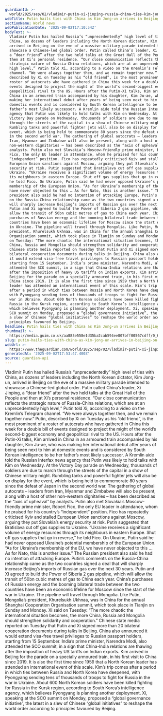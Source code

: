 ```yaml
---
guardianId: >-
  world/2025/sep/02/vladimir-putin-xi-jinping-russia-china-ties-kim-jong-un-beijing-parade
webTitle: Putin hails ties with China as Kim Jong-un arrives in Beijing on eve of parade
sectionName: World news
webPublicationDate: '2025-09-02T17:10:54Z'
bodyText: >-
  Vladimir Putin has hailed Russia’s “unprecedentedly” high level of ties with
  China, as dozens of leaders including the North Korean dictator, Kim Jong-un,
  arrived in Beijing on the eve of a massive military parade intended to
  showcase a Chinese-led global order. Putin called China’s leader, Xi Jinping,
  a “dear friend” after the two held talks at the Great Hall of the People and
  then at Xi’s personal residence. “Our close communication reflects the
  strategic nature of Russia-China relations, which are at an unprecedentedly
  high level,” Putin told Xi, according to a video on the Kremlin’s Telegram
  channel. “We were always together then, and we remain together now.” Putin,
  described by Xi on Tuesday as his “old friend”, is the most prominent of a
  roster of autocrats who have gathered in China this week for a double bill of
  events designed to project the might of the world’s second-biggest economy and
  geopolitical rival to the US. Hours after the Putin-Xi talks, Kim arrived in
  China in an armoured train accompanied by his daughter, Kim Ju-ae, who was
  making her international debut after years of being seen next to him at
  domestic events and is considered by South Korean intelligence to be her
  father’s most likely successor. A Kremlin aide told the Russian Interfax news
  agency that Putin was likely to hold talks with Kim on Wednesday. At the
  Victory Day parade on Wednesday, thousands of soldiers are due to march
  through the streets of the capital in a show of Chinese military might.
  Rumbling tanks and powerful fighter jets will also be on display for the
  event, which is being held to commemorate 80 years since the defeat of Japan
  in the second world war. The gathering of global autocrats – leaders from
  Iran, Myanmar and Zimbabwe will also be present, along with a host of other
  non-western dignitaries – has been described as the “axis of upheaval” by
  analysts. Putin also met Slovakia’s Moscow-friendly prime minister, Robert
  Fico, the only EU leader in attendance, whom he praised for his country’s
  “independent” position. Fico has repeatedly criticised Kyiv and stalled
  European Union sanctions against Moscow, arguing they put Slovakia’s energy
  security at risk. Putin suggested that Bratislava cut off gas supplies to
  Ukraine. “Ukraine receives a significant volume of energy resources through
  its neighbours in eastern Europe. Shut off gas supplies that go in reverse,”
  he told Fico. On Ukraine, Putin said he had never opposed Ukraine’s potential
  membership of the European Union. “As for Ukraine’s membership of the EU, we
  have never objected to this … As for Nato, this is another issue.” The Russian
  president also said he had no intention of attacking Europe. Putin’s comments
  on the Russia-China relationship came as the two countries signed a deal that
  will sharply increase Beijing’s imports of Russian gas over the next 30 years.
  Putin and Xi agreed to build the Power of Siberia 2 gas pipeline, which will
  allow the transit of 50bn cubic metres of gas to China each year. China’s
  purchases of Russian energy and the booming bilateral trade between the two
  countries have been an economic lifeline for Moscow since the start of the war
  in Ukraine. The pipeline will travel through Mongolia. Like Putin, Mongolia’s
  president, Khurelsukh Ukhnaa, was in China for the annual Shanghai Cooperation
  Organisation summit, which took place in Tianjin on Sunday and Monday. Xi said
  on Tuesday: “The more chaotic the international situation becomes, the more
  China, Russia and Mongolia should strengthen solidarity and cooperation.”
  Chinese state media reported on Tuesday that Putin and Xi signed more than 20
  bilateral cooperation documents during talks in Beijing. China also announced
  it would extend visa-free travel privileges to Russian passport holders,
  starting from 15 September. India’s prime minister, Narendra Modi, also
  attended the SCO summit, in a sign that China-India relations are thawing
  after the imposition of heavy US tariffs on Indian exports. Kim arrived in
  Beijing for the parade on a specially armoured train, in his first visit to
  China since 2019. It is also the first time since 1959 that a North Korean
  leader has attended an international event of this scale. Kim’s trip comes
  after a period in which ties between Russia and North Korea have deepened,
  with Pyongyang sending tens of thousands of troops to fight for Russia in the
  war in Ukraine. About 600 North Korean soldiers have been killed fighting for
  Russia in the Kursk region, according to South Korea’s intelligence agency,
  which believes Pyongyang is planning another deployment. Xi, speaking at the
  SCO summit on Monday, proposed a “global governance initiative”, the latest in
  a slew of Chinese “global initiatives” to reshape the world order according to
  principles favoured by Beijing.
headline: Putin hails ties with China as Kim Jong-un arrives in Beijing on eve of parade
thumbnail: >-
  https://media.guim.co.uk/aa883e558e1d35ba2cab594ee807bff00567cdff/0_0_2671_2138/500.jpg
slug: putin-hails-ties-with-china-as-kim-jong-un-arrives-in-beijing-on-eve-of-parade
webUrl: >-
  https://www.theguardian.com/world/2025/sep/02/vladimir-putin-xi-jinping-russia-china-ties-kim-jong-un-beijing-parade
generatedAt: '2025-09-02T17:53:47.400Z'
source: guardian-api
---
```

Vladimir Putin has hailed Russia’s “unprecedentedly” high level of ties with China, as dozens of leaders including the North Korean dictator, Kim Jong-un, arrived in Beijing on the eve of a massive military parade intended to showcase a Chinese-led global order. Putin called China’s leader, Xi Jinping, a “dear friend” after the two held talks at the Great Hall of the People and then at Xi’s personal residence. “Our close communication reflects the strategic nature of Russia-China relations, which are at an unprecedentedly high level,” Putin told Xi, according to a video on the Kremlin’s Telegram channel. “We were always together then, and we remain together now.” Putin, described by Xi on Tuesday as his “old friend”, is the most prominent of a roster of autocrats who have gathered in China this week for a double bill of events designed to project the might of the world’s second-biggest economy and geopolitical rival to the US. Hours after the Putin-Xi talks, Kim arrived in China in an armoured train accompanied by his daughter, Kim Ju-ae, who was making her international debut after years of being seen next to him at domestic events and is considered by South Korean intelligence to be her father’s most likely successor. A Kremlin aide told the Russian Interfax news agency that Putin was likely to hold talks with Kim on Wednesday. At the Victory Day parade on Wednesday, thousands of soldiers are due to march through the streets of the capital in a show of Chinese military might. Rumbling tanks and powerful fighter jets will also be on display for the event, which is being held to commemorate 80 years since the defeat of Japan in the second world war. The gathering of global autocrats – leaders from Iran, Myanmar and Zimbabwe will also be present, along with a host of other non-western dignitaries – has been described as the “axis of upheaval” by analysts. Putin also met Slovakia’s Moscow-friendly prime minister, Robert Fico, the only EU leader in attendance, whom he praised for his country’s “independent” position. Fico has repeatedly criticised Kyiv and stalled European Union sanctions against Moscow, arguing they put Slovakia’s energy security at risk. Putin suggested that Bratislava cut off gas supplies to Ukraine. “Ukraine receives a significant volume of energy resources through its neighbours in eastern Europe. Shut off gas supplies that go in reverse,” he told Fico. On Ukraine, Putin said he had never opposed Ukraine’s potential membership of the European Union. “As for Ukraine’s membership of the EU, we have never objected to this … As for Nato, this is another issue.” The Russian president also said he had no intention of attacking Europe. Putin’s comments on the Russia-China relationship came as the two countries signed a deal that will sharply increase Beijing’s imports of Russian gas over the next 30 years. Putin and Xi agreed to build the Power of Siberia 2 gas pipeline, which will allow the transit of 50bn cubic metres of gas to China each year. China’s purchases of Russian energy and the booming bilateral trade between the two countries have been an economic lifeline for Moscow since the start of the war in Ukraine. The pipeline will travel through Mongolia. Like Putin, Mongolia’s president, Khurelsukh Ukhnaa, was in China for the annual Shanghai Cooperation Organisation summit, which took place in Tianjin on Sunday and Monday. Xi said on Tuesday: “The more chaotic the international situation becomes, the more China, Russia and Mongolia should strengthen solidarity and cooperation.” Chinese state media reported on Tuesday that Putin and Xi signed more than 20 bilateral cooperation documents during talks in Beijing. China also announced it would extend visa-free travel privileges to Russian passport holders, starting from 15 September. India’s prime minister, Narendra Modi, also attended the SCO summit, in a sign that China-India relations are thawing after the imposition of heavy US tariffs on Indian exports. Kim arrived in Beijing for the parade on a specially armoured train, in his first visit to China since 2019. It is also the first time since 1959 that a North Korean leader has attended an international event of this scale. Kim’s trip comes after a period in which ties between Russia and North Korea have deepened, with Pyongyang sending tens of thousands of troops to fight for Russia in the war in Ukraine. About 600 North Korean soldiers have been killed fighting for Russia in the Kursk region, according to South Korea’s intelligence agency, which believes Pyongyang is planning another deployment. Xi, speaking at the SCO summit on Monday, proposed a “global governance initiative”, the latest in a slew of Chinese “global initiatives” to reshape the world order according to principles favoured by Beijing.
